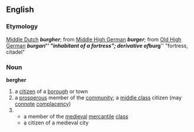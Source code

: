 == English ==
=== Etymology ===
[[Middle Dutch]] '''''burgher'''''; from [[Middle High German]] '''''burger'''''; from [[Old High German]] '''''burgari''''' "inhabitant of a fortress"; derivative of '''''burg''''' "fortress, citadel"
=== Noun ===
'''bergher'''
# a [[citizen]] of a [[borough]] or town
# a [[prosperous]] member of the [[community]]; a [[middle class]] citizen (may [[connote]] [[complacency]])
#
#* a member of the [[medieval]] [[mercantile]] [[class]]
#* a citizen of a medieval city